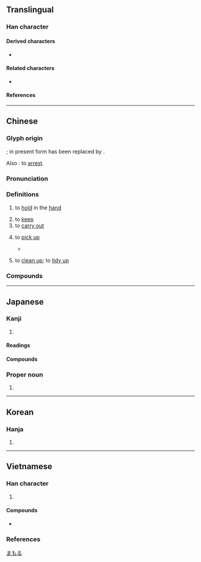 {{also|执}}
{{character info/new}}
==Translingual==

===Han character===
{{Han char|rn=32|rad=土|as=08|sn=11|four=45417|canj=GJKNI|ids=⿰幸丸}}

====Derived characters====
* {{l|mul|[[蓻]], [[𢄢]], [[摯]]([[挚]]), [[𡠗]], [[蟄]]([[蛰]]), [[鷙]]([[鸷]]), [[騺]], [[墊]]([[垫]]), [[慹]], [[𩅀]], [[䙝]], [[𡪐]], [[謺]], [[𣊓]], [[䠟]], [[𦎷]]}}

====Related characters====
* {{l|mul|执}} {{q|[[Simplified Chinese]]}}

====References====
{{Han ref|kx=0231.090|dkj=05193|dj=0467.150|hdz=10457.050|uh=57F7}}

----

==Chinese==
{{zh-forms|s=执|alt=执,秇,𠌷,𡘺,𡙕,𡚺,𢦕,𦎃}}

===Glyph origin===
{{Han etym}}
{{Han compound|幸|丮|c1=p|c2=s|ls=psc}}; in present form {{zh-l|丮}} has been replaced by {{zh-l|丸}}.

Also {{liushu|p}}: to [[arrest]].

===Pronunciation===
{{zh-pron
|m=zhí
|m-s=
|c=zap1
|c-t=
|g=
|h=gd=zeb5
|j=
|mb=cĭ
|md=
|mn=chip
|mn-t=zib4
|w=
|x=
|mc=y
|oc=y
|ma=
|cat=v
}}

===Definitions===
{{zh-hanzi}}

# to [[hold]] in the [[hand]]
#: {{zh-x|執 子 之 手、與 子 偕 老。|With your hand in mine, we grow old together.|ref=Shijing}}
# to [[keep]]
# to [[carry out]]
# {{lb|zh|Cantonese}} to [[pick up]]
#: {{zh-x|執 垃圾|to [[pick up]] rubbish|C}}
#* {{quote-song|zh|year=1985|lyricist={{w2|zh|林振強}}|composer=|title={{lang|zh|最緊要好玩}}|album={{lang|zh|最緊要好玩}}|url=|artist={{w2|zh|許冠傑}}}}
#*: {{zh-x|我 想 攀登 火山，執 塊 石頭 用嚟 煎蛋|I want to climb a volcano, '''get''' a rock, and use it to fry an egg|C}}
# {{lb|zh|Cantonese}} to [[clean up]]; to [[tidy up]]

===Compounds===
{{zh-der|執柯作伐|執伐|執引|執中|執箕帚|偏執症|執金吾|堅執|執法如山|執兩用中|執獄|執政黨|代執行|執籌|各執一詞|執迷不悟|執巾櫛|允執其中|執旗將|執咎|執一|執拗|執紼|執戟|執柯|執鞭隨鐙|執行機關|執役|執性|強制執行|建築執照|執訊|各執己見|固執己見|執手|執拘|執教|執法不阿|存執|執事|執板|執迷|執爨|執著/執着/执著/执着|執證|奉公執法|執行|各執所見|執筆|仗義執言|執徐|偏執|執柄|執掌|執政|執鞭墜鐙|執鞭|執贄|執而不化|執經|執經問難|執競|執禮|執牛耳|執照|執法|執業|執料|執憑文帖|執意|執導|執守|執壺|執喪|執命|執告|執友|執勤|回執|假執行|執結|固執|執炊|允執厥中|攫戾執猛|爭執|收執聯|政策執行|明火執仗|拘執|擇善固執|擐甲執兵|朦昧執迷|法執|秉要執本|我執|父執輩|父執|擐甲執銳|披堅執銳|提牌執戟|收執|部執異論|貌執|行車執照|被堅執銳|駕駛執照|執生|執輸|執媽|執笠|執骨|執仔婆|執死雞|三世執戟|三代執金|中執法|主執|九執|交執|侍執|侍執巾櫛|俘執|保外執行|修執|倒執手版|偏執狂|僻執|公執|典執法|劫執|友執|古執|右執法|司籩執豆|囚執|固執成見|執丈|執事人|執仇|執作|執信|執備|執共|執別|執刺|執剛|執劫|執勇|執務|執勞|執勢|執古|執吝|執問|執囚|執固|執圭|執失|執夷|執奏|執契|執威|執定|執將|執履|執帛|執幡|執幹|執御|執德|執心|執志|執念|執怨|執憑|執憲|執手禮|執扭|執把|執披|執抶|執持|執掙|執搏|執摯|執操|執據|執教鞭|執文害意|執斲|執方|執服|執本|執杖|執柔|執梃|執梢|執權|執正|執殳|執泥|執滯|執火|執熱|執爭|執獲|執玉|執玩|執珪|執用|執略|執異|執盟|執相|執禁|執秩|執竿|執笏|執符|執筆法|執策|執節|執簡|執籥|執粗井灶|執紖|執索|執組|執綍|執綏|執縛|執義|執耳|執職|執脩|執膰|執色|執蓋|執薪|執虎子|執行主席|執衣|執袂|執要|執見|執言|執詞|執論|執謙|執議|執讎|執質|執輿|執轡|執辨|執辭|執迷不反|執迷不返|執迷不醒|執道|執鈞|執錄|執録|執鍼|執雌|執靮|執鞚|執馘|執馭|妄執|孤執|定執|宰執|封執|專執|幻執|幽執|強執|循執|懷執|抱關執籥|拗執|指執|挺執|捕執|掌執|揚執戟|搏執|摯執|擇執|操執|擒執|攬執|敬執|方執|明火執杖|明火執械|朋執|楊執戟|楚執珪|泥執|深執|準執|滯執|潤筆執政|無執|生執|百執|百執事|破執|硜執|確執|祖執|禁執|秉執|移執事|穿執|窘執|管執|繡衣執法|膠執|良執|被甲執兵|被甲執銳|要執|誣執|論執|謙執|譬執|負堅執銳|迂執|迷執|違執|遭執|遵執|邊執|邪執|部執|閒執|面執|馬執事|騎羊執穗|驅執}}

----

==Japanese==

===Kanji===
{{ja-kanji|grade=c|rs=土08}}

# {{rfdef|ja|sort=土08}}

====Readings====
{{ja-readings
|goon=しゅう<しふ
|kanon=しゅう<しふ
|kanyoon=しつ
|kun=と-る, とら-える<とら-へる
|nanori=し
}}

====Compounds====
{{der3|ja
|{{ja-r|確%執|かく%しつ}}
|{{ja-r|偏%執|へん%しつ}}
|{{ja-r|執%意|しつ%い}}
|{{ja-r|執%権|しっ%けん}}
|{{ja-r|執%行|しっ%こう}}
|{{ja-r|執%政|しっ%せい}}
|{{ja-r|執%事|しつ%じ}}
|{{ja-r|執%刀|しっ%とう}}
|{{ja-r|執%務|しつ%む}}
|{{ja-r|執%拗|しつ%よう}}
|{{ja-r|我%執|が%しゅう}}
|{{ja-r|固%執|こ%しゅう}}
|{{ja-r|妄%執|もう%しゅう}}
|{{ja-r|執%心|しゅう%しん}}
|{{ja-r|執%着|しゅう%ちゃく}}
|{{ja-r|執%念|しゅう%ねん}}
}}

===Proper noun===
{{ja-pos|proper|まもる}}

# {{given name|ja|male}}

[[Category:Japanese male given names|まもる]]

----

==Korean==

===Hanja===
{{ko-hanja/new|집}}

# {{rfdef|ko|sort=土08}}

----

==Vietnamese==

===Han character===
{{vi-readings|rs=土08
|hanviet=chấp-tdcndg;tdcntd;gdhn
|phienthiet=
|nom=chắp-tdcndg;tdcntd;gdhn;btcn, giúp-tdcndg;tdcntd;gdhn;btcn, chập-tdcndg;gdhn;btcn, giập-tdcndg;gdhn;btcn, xấp-tdcndg;gdhn;btcn, chặp-tdcntd;gdhn;btcn, chụp-tdcntd;gdhn;btcn, chấp-tdcndg;tdcntd, xắp-gdhn;btcn, xúp-gdhn;btcn, chộp-gdhn, xóp-gdhn, xụp-gdhn, chợp-btcn, giộp-btcn
}}

# {{han tu form of|chấp}}

====Compounds====
* {{vi-l|執行|chấp hành}}

===References===
<references/>